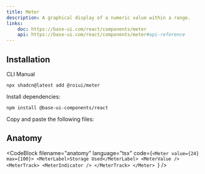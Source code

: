 ```yaml
---
title: Meter
description: A graphical display of a numeric value within a range.
links:
    doc: https://base-ui.com/react/components/meter
    api: https://base-ui.com/react/components/meter#api-reference
---
```


<ComponentPreview name="meter-demo" />

## Installation

<InstallationTabs>

<InstallationTabsList>
    <InstallationTabsTrigger value="cli">CLI</InstallationTabsTrigger>
    <InstallationTabsTrigger value="manual">Manual</InstallationTabsTrigger>
</InstallationTabsList>

<InstallationTabsContent value="cli">

```package-install
npx shadcn@latest add @roiui/meter
```

</InstallationTabsContent>

<InstallationTabsContent value="manual" data-manual="true">

Install dependencies:

```package-install
npm install @base-ui-components/react
```

Copy and paste the following files:

<ComponentSource
    name="meter"
/>

</InstallationTabsContent>

</InstallationTabs>

## Anatomy

<CodeBlock
filename="anatomy"
  language="tsx"
  code={`<Meter value={24} max={100}>
    <MeterLabel>Storage Used</MeterLabel>
    <MeterValue />
    <MeterTrack>
        <MeterIndicator />
    </MeterTrack>
</Meter>
`} />
